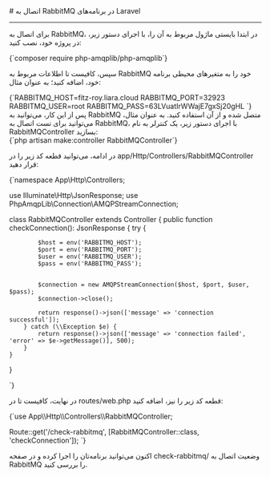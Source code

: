 

<Layout>
<Head>
<title>مستندات اتصال به RabbitMQ در پلتفرم Laravel - لیارا</title>
<meta property="og:title" content="مستندات خدمات رایانش ابری لیارا" />
<meta property="og:description" content="مستندات قدم به قدم اتصال به پیام‌رسان RabbitMQ در فریم‌ورک Laravel"  />
<meta property="og:image" content="https://files.liara.ir/liara/logos/liara-poster.jpg" />
</Head>
# اتصال به RabbitMQ در برنامه‌های Laravel
<hr className="mb-2" />

برای اتصال به RabbitMQ، در ابتدا بایستی ماژول مربوط به آن را، با اجرای دستور زیر، در پروژه خود، نصب کنید:
<div className="h-2" />
    <div dir='ltr'>
    <Highlight className="bash">
        {`composer require php-amqplib/php-amqplib`}
    </Highlight>
    </div>
<div className="h-2" />

سپس، کافیست تا 
اطلاعات مربوط به RabbitMQ خود را 
به متغیرهای محیطی برنامه خود، اضافه کنید؛ به عنوان مثال:

<div className="h-2" />
    <div dir='ltr'>
    <Highlight className="bash">
        {`RABBITMQ_HOST=fitz-roy.liara.cloud
RABBITMQ_PORT=32923
RABBITMQ_USER=root
RABBITMQ_PASS=63LVuatIrWWajE7gxSj20gHL
`}
    </Highlight>
    </div>
<div className="h-2" />
پس از این کار، می‌توانید به RabbitMQ متصل شده و از آن استفاده کنید. به عنوان مثال، می‌توانید برای تست اتصال به RabbitMQ، با اجرای دستور زیر، یک کنترلر به نام <Important>RabbitMQController</Important> بسازید:
<div className="h-2" />
    <div dir='ltr'>
    <Highlight className="bash">
        {`php artisan make:controller RabbitMQController`}
    </Highlight>
    </div>
<div className="h-2" />

در ادامه، می‌توانید قطعه کد زیر را در <Important>app/Http/Controllers/RabbitMQController</Important> قرار دهید:
<div className="h-2" />
    <div dir='ltr'>
    <Highlight className="laravel">
        {`<?php

namespace App\\Http\\Controllers;

use Illuminate\\Http\\JsonResponse;
use PhpAmqpLib\\Connection\\AMQPStreamConnection;

class RabbitMQController extends Controller
{
    public function checkConnection(): JsonResponse
    {
        try {

            $host = env('RABBITMQ_HOST');
            $port = env('RABBITMQ_PORT');
            $user = env('RABBITMQ_USER');
            $pass = env('RABBITMQ_PASS');


            $connection = new AMQPStreamConnection($host, $port, $user, $pass);
            $connection->close();

            return response()->json(['message' => 'connection successful']);
        } catch (\\Exception $e) {
            return response()->json(['message' => 'connection failed', 'error' => $e->getMessage()], 500);
        }
    }
}

`}
    </Highlight>
    </div>
<div className="h-2" />

در نهایت، کافیست تا در <Important>routes/web.php</Important> قطعه کد زیر را نیز، اضافه کنید:
<div className="h-2" />
  <div dir='ltr'>
  <Highlight className="bash">
      {`use App\\Http\\Controllers\\RabbitMQController;

Route::get('/check-rabbitmq', [RabbitMQController::class, 'checkConnection']);
`}
  </Highlight>
  </div>
<div className="h-2" />
اکنون می‌توانید برنامه‌تان را اجرا کرده و در صفحه <Important>check-rabbitmq/</Important> وضعیت اتصال به RabbitMQ را بررسی کنید.

</Layout>